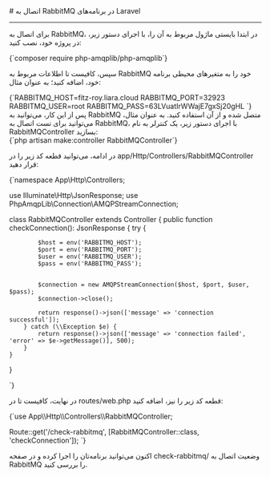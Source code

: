 

<Layout>
<Head>
<title>مستندات اتصال به RabbitMQ در پلتفرم Laravel - لیارا</title>
<meta property="og:title" content="مستندات خدمات رایانش ابری لیارا" />
<meta property="og:description" content="مستندات قدم به قدم اتصال به پیام‌رسان RabbitMQ در فریم‌ورک Laravel"  />
<meta property="og:image" content="https://files.liara.ir/liara/logos/liara-poster.jpg" />
</Head>
# اتصال به RabbitMQ در برنامه‌های Laravel
<hr className="mb-2" />

برای اتصال به RabbitMQ، در ابتدا بایستی ماژول مربوط به آن را، با اجرای دستور زیر، در پروژه خود، نصب کنید:
<div className="h-2" />
    <div dir='ltr'>
    <Highlight className="bash">
        {`composer require php-amqplib/php-amqplib`}
    </Highlight>
    </div>
<div className="h-2" />

سپس، کافیست تا 
اطلاعات مربوط به RabbitMQ خود را 
به متغیرهای محیطی برنامه خود، اضافه کنید؛ به عنوان مثال:

<div className="h-2" />
    <div dir='ltr'>
    <Highlight className="bash">
        {`RABBITMQ_HOST=fitz-roy.liara.cloud
RABBITMQ_PORT=32923
RABBITMQ_USER=root
RABBITMQ_PASS=63LVuatIrWWajE7gxSj20gHL
`}
    </Highlight>
    </div>
<div className="h-2" />
پس از این کار، می‌توانید به RabbitMQ متصل شده و از آن استفاده کنید. به عنوان مثال، می‌توانید برای تست اتصال به RabbitMQ، با اجرای دستور زیر، یک کنترلر به نام <Important>RabbitMQController</Important> بسازید:
<div className="h-2" />
    <div dir='ltr'>
    <Highlight className="bash">
        {`php artisan make:controller RabbitMQController`}
    </Highlight>
    </div>
<div className="h-2" />

در ادامه، می‌توانید قطعه کد زیر را در <Important>app/Http/Controllers/RabbitMQController</Important> قرار دهید:
<div className="h-2" />
    <div dir='ltr'>
    <Highlight className="laravel">
        {`<?php

namespace App\\Http\\Controllers;

use Illuminate\\Http\\JsonResponse;
use PhpAmqpLib\\Connection\\AMQPStreamConnection;

class RabbitMQController extends Controller
{
    public function checkConnection(): JsonResponse
    {
        try {

            $host = env('RABBITMQ_HOST');
            $port = env('RABBITMQ_PORT');
            $user = env('RABBITMQ_USER');
            $pass = env('RABBITMQ_PASS');


            $connection = new AMQPStreamConnection($host, $port, $user, $pass);
            $connection->close();

            return response()->json(['message' => 'connection successful']);
        } catch (\\Exception $e) {
            return response()->json(['message' => 'connection failed', 'error' => $e->getMessage()], 500);
        }
    }
}

`}
    </Highlight>
    </div>
<div className="h-2" />

در نهایت، کافیست تا در <Important>routes/web.php</Important> قطعه کد زیر را نیز، اضافه کنید:
<div className="h-2" />
  <div dir='ltr'>
  <Highlight className="bash">
      {`use App\\Http\\Controllers\\RabbitMQController;

Route::get('/check-rabbitmq', [RabbitMQController::class, 'checkConnection']);
`}
  </Highlight>
  </div>
<div className="h-2" />
اکنون می‌توانید برنامه‌تان را اجرا کرده و در صفحه <Important>check-rabbitmq/</Important> وضعیت اتصال به RabbitMQ را بررسی کنید.

</Layout>